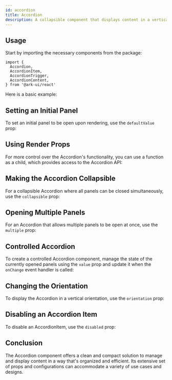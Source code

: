 ```yaml
---
id: accordion
title: Accordion
description: A collapsible component that displays content in a vertical stack.
---
```



## Usage

Start by importing the necessary components from the package:

```tsx
import {
  Accordion,
  AccordionItem,
  AccordionTrigger,
  AccordionContent,
} from '@ark-ui/react'
```

Here is a basic example:

<Story id="Basic" />

## Setting an Initial Panel

To set an initial panel to be open upon rendering, use the `defaultValue` prop:

<Story id="Initial" />

## Using Render Props

For more control over the Accordion's functionality, you can use a function as a
child, which provides access to the Accordion API:

<Story id="RenderProp" />

## Making the Accordion Collapsible

For a collapsible Accordion where all panels can be closed simultaneously, use
the `collapsible` prop:

<Story id="Collapsible" />

## Opening Multiple Panels

For an Accordion that allows multiple panels to be open at once, use the
`multiple` prop:

<Story id="Multiple" />

## Controlled Accordion

To create a controlled Accordion component, manage the state of the currently
opened panels using the `value` prop and update it when the `onChange` event
handler is called:

<Story id="Controlled" />

## Changing the Orientation

To display the Accordion in a vertical orientation, use the `orientation` prop:

<Story id="Vertical" />

## Disabling an Accordion Item

To disable an AccordionItem, use the `disabled` prop:

<Story id="Disabled" />

## Conclusion

The Accordion component offers a clean and compact solution to manage and
display content in a way that's organized and efficient. Its extensive set of
props and configurations can accommodate a variety of use cases and designs.

